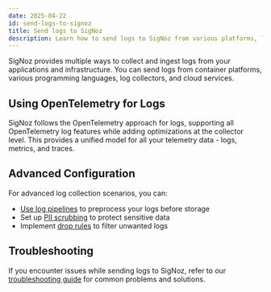 ```yaml
---
date: 2025-04-22
id: send-logs-to-signoz
title: Send logs to SigNoz
description: Learn how to send logs to SigNoz from various platforms, languages, and collectors. Explore integrations for Kubernetes, Docker, AWS, and more.
---
```


SigNoz provides multiple ways to collect and ingest logs from your applications and infrastructure. You can send logs from container platforms, various programming languages, log collectors, and cloud services.

<LogsInstrumentationListicle category="all" />

## Using OpenTelemetry for Logs

SigNoz follows the OpenTelemetry approach for logs, supporting all OpenTelemetry log features while adding optimizations at the collector level. This provides a unified model for all your telemetry data - logs, metrics, and traces.

## Advanced Configuration

For advanced log collection scenarios, you can:

- [Use log pipelines](/docs/logs-pipelines/introduction) to preprocess your logs before storage
- Set up [PII scrubbing](/docs/logs-management/guides/pii-scrubbing) to protect sensitive data
- Implement [drop rules](/docs/logs-management/guides/drop-logs) to filter unwanted logs

## Troubleshooting

If you encounter issues while sending logs to SigNoz, refer to our [troubleshooting guide](/docs/userguide/logs_troubleshooting) for common problems and solutions.